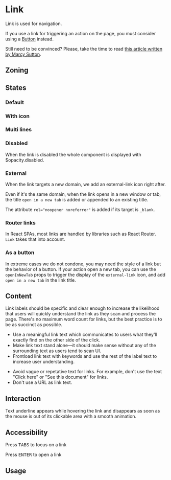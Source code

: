 
<Meta title="Clickable/Link" component={Link} />
<Status id="link" />

# Link

Link is used for navigation.

If you use a link for triggering an action on the page, you must consider using a [Button](/docs/clickable-button--docs) instead.

Still need to be convinced? Please, take the time to read [this article written by Marcy Sutton](https://marcysutton.com/links-vs-buttons-in-modern-web-applications).

## Zoning

<FigmaImage
	src="https://www.figma.com/file/qc8oUSyVJM67gSsbTShftt/%F0%9F%93%90-Zoning?node-id=12%3A142"
	alt="zoning image for links"
/>

## States

### Default

<Canvas>
	<Story of={Stories.Default} />
</Canvas>

### With icon

<Canvas>
	<Story of={Stories.WithIcon} />
</Canvas>

### Multi lines

<Canvas>
	<Story of={Stories.MultiLines} />
</Canvas>

### Disabled

When the link is disabled the whole component is displayed with $opacity.disabled.

<Canvas>
	<Story of={Stories.Disabled} />
</Canvas>

### External

When the link targets a new domain, we add an external-link icon right after.

<Canvas>
	<Story of={Stories.External} />
</Canvas>

Even if it's the same domain, when the link opens in a new window or tab, the title `open in a new tab` is added or appended to an existing title.

<Canvas>
	<Story of={Stories.TargetBlank} />
</Canvas>

The attribute `rel="noopener noreferrer"` is added if its target is `_blank`.

### Router links

In React SPAs, most links are handled by libraries such as React Router. `Link` takes that into account.

<Canvas>
	<Story of={Stories.RouterLinkStory} />
</Canvas>

### As a button

In extreme cases we do not condone, you may need the style of a link but the behavior of a button.
If your action open a new tab, you can use the `openInNewTab` props to trigger the display of the `external-link` icon, and add `open in a new tab` in the link title.

<Canvas>
	<Story of={StoriesButton.LinkAsButtonStory} />
</Canvas>

<Controls of={StoriesButton.LinkAsButtonStory} />

## Content

Link labels should be specific and clear enough to increase the likelihood that users will quickly understand the link as they scan and process the page. There's no maximum word count for links, but the best practice is to be as succinct as possible.

<Use>
	<Use.Do>
		<ul>
			<li>
				Use a meaningful link text which communicates to users what they'll exactly find on the
				other side of the click.
			</li>
			<li>
				Make link text stand alone—it should make sense without any of the surrounding text as users
				tend to scan UI.
			</li>
			<li>
				Frontload link text with keywords and use the rest of the label text to increase user
				understanding.
			</li>
		</ul>
	</Use.Do>
	<Use.Dont>
		<ul>
			<li>
				Avoid vague or repetative text for links. For example, don't use the text "Click here" or
				"See this document" for links.
			</li>
			<li>Don't use a URL as link text.</li>
		</ul>
	</Use.Dont>
</Use>

## Interaction

Text underline appears while hovering the link and disappears as soon as the mouse is out of its clickable area with a smooth animation.

## Accessibility

Press <kbd>TABS</kbd> to focus on a link

Press <kbd>ENTER</kbd> to open a link

## Usage

<Canvas>
	<Story of={Stories.Usage} />
</Canvas>

<Controls of={Stories.Usage} />
